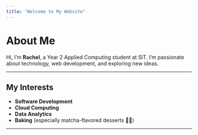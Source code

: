 ```yaml
---
title: "Welcome to My Website"
---
```


# About Me

Hi, I'm **Rachel**, a Year 2 Applied Computing student at SIT. I'm passionate about technology, web development, and exploring new ideas.

---

## My Interests

- **Software Development**
- **Cloud Computing**
- **Data Analytics**
- **Baking** (especially matcha-flavored desserts 🍵🧁)

---

